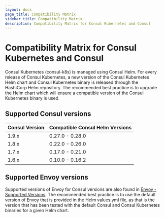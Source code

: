 ```yaml
---
layout: docs
page_title: Compatibility Matrix
sidebar_title: Compatibility Matrix
description: Compatibility Matrix for Consul Kubernetes and Consul
---
```


# Compatibility Matrix for Consul Kubernetes and Consul

Consul Kubernetes (consul-k8s) is managed using Consul Helm. For every release of Consul Kubernetes, a new version of the Consul Kubernetes
Helm chart and Consul Kubernetes binary is released through the HashiCorp Helm repository. The recommended best practice is to upgrade
the Helm chart which will ensure a compatible version of the Consul Kubernetes binary is used.

## Supported Consul versions

| Consul Version | Compatible Consul Helm Versions |
| -------------- | ------------------------------- |
| 1.9.x          | 0.27.0 - 0.28.0                 |
| 1.8.x          | 0.22.0 - 0.26.0                 |
| 1.7.x          | 0.17.0 - 0.21.0                 |
| 1.6.x          | 0.10.0 - 0.16.2                 |

## Supported Envoy versions

Supported versions of Envoy for Consul versions are also found in [Envoy - Supported Versions](https://www.consul.io/docs/connect/proxies/envoy#supported-versions). The recommended best practice is to use the default version of Envoy that is provided in the Helm values.yml file, as that is the version that has been tested with the default Consul and Consul Kubernetes binaries for a given Helm chart.
